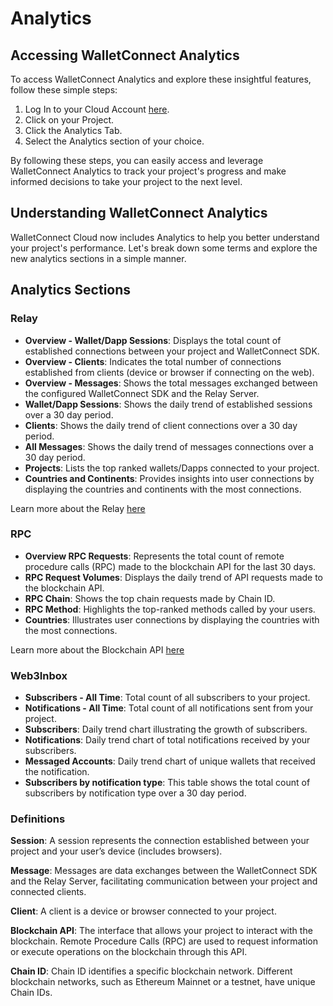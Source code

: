 # Analytics

## Accessing WalletConnect Analytics

To access WalletConnect Analytics and explore these insightful features, follow these simple steps:

1. Log In to your Cloud Account [here](https://cloud.walletconnect.com/sign-in).
2. Click on your Project. 
3. Click the Analytics Tab.
4. Select the Analytics section of your choice.

By following these steps, you can easily access and leverage WalletConnect Analytics to track your project's progress and make informed decisions to take your project to the next level.

## Understanding WalletConnect Analytics

WalletConnect Cloud now includes Analytics to help you better understand your project's performance. Let's break down some terms and explore the new analytics sections in a simple manner.

## Analytics Sections

### Relay

- **Overview - Wallet/Dapp Sessions**: Displays the total count of established connections between your project and WalletConnect SDK.
- **Overview - Clients**: Indicates the total number of connections established from clients (device or browser if connecting on the web).
- **Overview - Messages**: Shows the total messages exchanged between the configured WalletConnect SDK and the Relay Server.
- **Wallet/Dapp Sessions**: Shows the daily trend of established sessions over a 30 day period.
- **Clients**: Shows the daily trend of client connections over a 30 day period.
- **All Messages**: Shows the daily trend of messages connections over a 30 day period.
- **Projects**: Lists the top ranked wallets/Dapps connected to your project.
- **Countries and Continents**: Provides insights into user connections by displaying the countries and continents with the most connections.

Learn more about the Relay [here](./relay.md)

### RPC

- **Overview RPC Requests**: Represents the total count of remote procedure calls (RPC) made to the blockchain API for the last 30 days.
- **RPC Request Volumes**: Displays the daily trend of API requests made to the blockchain API.
- **RPC Chain**: Shows the top chain requests made by Chain ID.
- **RPC Method**: Highlights the top-ranked methods called by your users.
- **Countries**: Illustrates user connections by displaying the countries with the most connections.

Learn more about the Blockchain API [here](./blockchain-api.md)

### Web3Inbox

- **Subscribers - All Time**: Total count of all subscribers to your project.
- **Notifications - All Time**: Total count of all notifications sent from your project.
- **Subscribers**: Daily trend chart illustrating the growth of subscribers.
- **Notifications**: Daily trend chart of total notifications received by your subscribers.
- **Messaged Accounts**: Daily trend chart of unique wallets that received the notification.
- **Subscribers by notification type**: This table shows the total count of subscribers by notification type over a 30 day period.

### Definitions

**Session**: A session represents the connection established between your project and your user’s device (includes browsers).

**Message**: Messages are data exchanges between the WalletConnect SDK and the Relay Server, facilitating communication between your project and connected clients.

**Client**: A client is a device or browser connected to your project.

**Blockchain API**: The interface that allows your project to interact with the blockchain. Remote Procedure Calls (RPC) are used to request information or execute operations on the blockchain through this API.

**Chain ID**: Chain ID identifies a specific blockchain network. Different blockchain networks, such as Ethereum Mainnet or a testnet, have unique Chain IDs.
